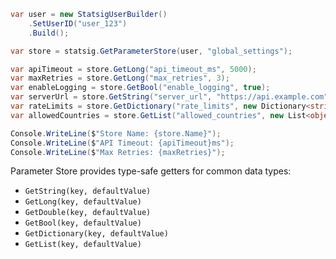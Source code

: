 ```csharp
var user = new StatsigUserBuilder()
    .SetUserID("user_123")
    .Build();

var store = statsig.GetParameterStore(user, "global_settings");

var apiTimeout = store.GetLong("api_timeout_ms", 5000);
var maxRetries = store.GetLong("max_retries", 3);
var enableLogging = store.GetBool("enable_logging", true);
var serverUrl = store.GetString("server_url", "https://api.example.com");
var rateLimits = store.GetDictionary("rate_limits", new Dictionary<string, object>());
var allowedCountries = store.GetList("allowed_countries", new List<object>());

Console.WriteLine($"Store Name: {store.Name}");
Console.WriteLine($"API Timeout: {apiTimeout}ms");
Console.WriteLine($"Max Retries: {maxRetries}");
```

Parameter Store provides type-safe getters for common data types:
- `GetString(key, defaultValue)`
- `GetLong(key, defaultValue)`
- `GetDouble(key, defaultValue)`
- `GetBool(key, defaultValue)`
- `GetDictionary(key, defaultValue)`
- `GetList(key, defaultValue)`
